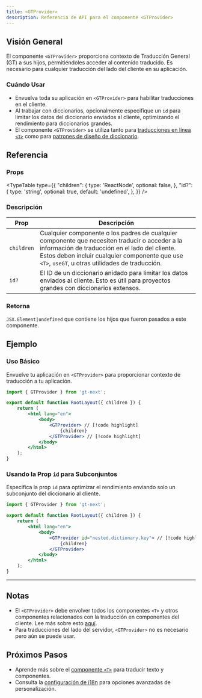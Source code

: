 ```yaml
---
title: <GTProvider>
description: Referencia de API para el componente <GTProvider>
---
```


## Visión General

El componente `<GTProvider>` proporciona contexto de Traducción General (GT) a sus hijos, permitiéndoles acceder al contenido traducido.
Es necesario para cualquier traducción del lado del cliente en su aplicación.

### Cuándo Usar

- Envuelva toda su aplicación en `<GTProvider>` para habilitar traducciones en el cliente.
- Al trabajar con diccionarios, opcionalmente especifique un `id` para limitar los datos del diccionario enviados al cliente, optimizando el rendimiento para diccionarios grandes.
- El componente `<GTProvider>` se utiliza tanto para [traducciones en línea `<T>`](/docs/next/reference/t-reference) como para [patrones de diseño de diccionario](/docs/next/reference/dictionary).

## Referencia

### Props

<TypeTable
  type={{
    "children": {
      type: 'ReactNode',
      optional: false,
    },
    "id?": {
      type: 'string',
      optional: true,
      default: 'undefined',
    },
  }}
/>

### Descripción

| Prop | Descripción |
|-----------|-------------|
| `children` | Cualquier componente o los padres de cualquier componente que necesiten traducir o acceder a la información de traducción en el lado del cliente. Estos deben incluir cualquier componente que use `<T>`, `useGT`, u otras utilidades de traducción. |
| `id?` | El ID de un diccionario anidado para limitar los datos enviados al cliente. Esto es útil para proyectos grandes con diccionarios extensos. |

### Retorna

`JSX.Element|undefined` que contiene los hijos que fueron pasados a este componente.

## Ejemplo

### Uso Básico

Envuelve tu aplicación en `<GTProvider>` para proporcionar contexto de traducción a tu aplicación.

```jsx title="layout.js" copy
import { GTProvider } from 'gt-next';

export default function RootLayout({ children }) {
    return (
        <html lang="en">
            <body>
                <GTProvider> // [!code highlight]
                    {children}
                </GTProvider> // [!code highlight]
            </body>
        </html>
    );
}
```

### Usando la Prop `id` para Subconjuntos

Especifica la prop `id` para optimizar el rendimiento enviando solo un subconjunto del diccionario al cliente.

```jsx title="layout.js" copy
import { GTProvider } from 'gt-next';

export default function RootLayout({ children }) {
    return (
        <html lang="en">
            <body>
                <GTProvider id="nested.dictionary.key"> // [!code highlight]
                    {children}
                </GTProvider>
            </body>
        </html>
    );
}
```

---

## Notas
 * El `<GTProvider>` debe envolver todos los componentes `<T>` y otros componentes relacionados con la traducción en componentes del cliente. Lee más sobre esto [aquí](/docs/next/reference/t-reference#gtprovider).
 * Para traducciones del lado del servidor, `<GTProvider>` no es necesario pero aún se puede usar.

## Próximos Pasos
 * Aprende más sobre el [componente `<T>`](/docs/next/reference/t-reference) para traducir texto y componentes.
 * Consulta la [configuración de i18n](/docs/next/reference/i18n-configuration) para opciones avanzadas de personalización.